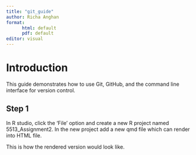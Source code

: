 ```yaml
---
title: "git_guide"
author: Richa Anghan
format: 
      html: default
      pdf: default 
editor: visual
---
```


# Introduction

This guide demonstrates how to use Git, GitHub, and the command line interface for version control.

## Step 1

In R studio, click the 'File' option and create a new R project named 5513_Assignment2. In the new project add a new qmd file which can render into HTML file.



This is how the rendered version would look like.